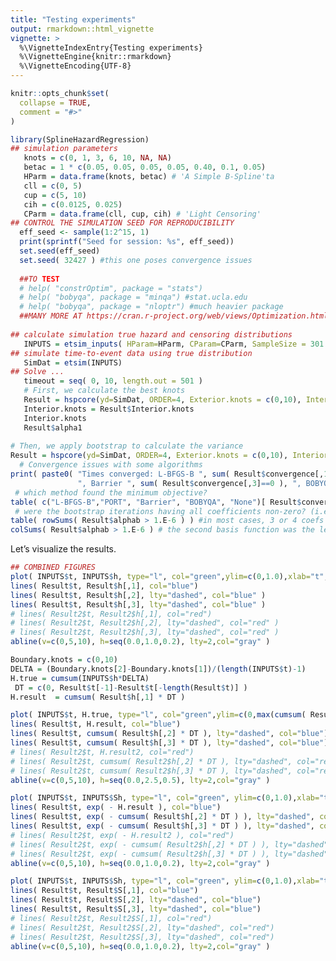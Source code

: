 ```yaml
---
title: "Testing experiments"
output: rmarkdown::html_vignette
vignette: >
  %\VignetteIndexEntry{Testing experiments}
  %\VignetteEngine{knitr::rmarkdown}
  %\VignetteEncoding{UTF-8}
---
```


```r
knitr::opts_chunk$set(
  collapse = TRUE,
  comment = "#>"
)
```

```r
library(SplineHazardRegression)
## simulation parameters
   knots = c(0, 1, 3, 6, 10, NA, NA)
   betac = 1 * c(0.05, 0.05, 0.05, 0.05, 0.40, 0.1, 0.05)
   HParm = data.frame(knots, betac) # 'A Simple B-Spline'ta
   cll = c(0, 5)
   cup = c(5, 10)
   cih = c(0.0125, 0.025)
   CParm = data.frame(cll, cup, cih) # 'Light Censoring'
## CONTROL THE SIMULATION SEED FOR REPRODUCIBILITY
  eff_seed <- sample(1:2^15, 1)
  print(sprintf("Seed for session: %s", eff_seed))
  set.seed(eff_seed)
  set.seed( 32427 ) #this one poses convergence issues
  
  ##TO TEST
  # help( "constrOptim", package = "stats")
  # help( "bobyqa", package = "minqa") #stat.ucla.edu
  # help( "bobyqa", package = "nloptr") #much heavier package
  ##MANY MORE AT https://cran.r-project.org/web/views/Optimization.html
  
## calculate simulation true hazard and censoring distributions
   INPUTS = etsim_inputs( HParam=HParm, CParam=CParm, SampleSize = 301 )
## simulate time-to-event data using true distribution
   SimDat = etsim(INPUTS)
## Solve ...
   timeout = seq( 0, 10, length.out = 501 )
   # First, we calculate the best knots
   Result = hspcore(yd=SimDat, ORDER=4, Exterior.knots = c(0,10), Interior.knots=NULL, SelectBestKnots = TRUE, time=timeout, Bootstrap = 0, verbose=TRUE )
   Interior.knots = Result$Interior.knots
   Interior.knots
   Result$alpha1
   
# Then, we apply bootstrap to calculate the variance
Result = hspcore(yd=SimDat, ORDER=4, Exterior.knots = c(0,10), Interior.knots=Interior.knots, SelectBestKnots = FALSE, time=timeout, Bootstrap = 200, verbose=FALSE )
  # Convergence issues with some algorithms
print( paste0( "Times converged: L-BFGS-B ", sum( Result$convergence[,1]==0 ), ", PORT ", sum( Result$convergence[,2]==0 ),
               ", Barrier ", sum( Result$convergence[,3]==0 ), ", BOBYQA ", sum( Result$convergence[,4]>0 ) ) )
 # which method found the minimum objective?
table( c("L-BFGS-B","PORT", "Barrier", "BOBYQA", "None")[ Result$convergenceb[,5] ] )
 # were the bootstrap iterations having all coefficients non-zero? (i.e. how many of the basis B-splines with the selected knots were used?)
table( rowSums( Result$alphab > 1.E-6 ) ) #in most cases, 3 or 4 coefs out of 4 were non-zero
colSums( Result$alphab > 1.E-6 ) # the second basis function was the least used
```

Let's visualize the results.

```r
## COMBINED FIGURES
plot( INPUTS$t, INPUTS$h, type="l", col="green",ylim=c(0,1.0),xlab="t",ylab="event hazard rate",bty="n")
lines( Result$t, Result$h[,1], col="blue")
lines( Result$t, Result$h[,2], lty="dashed", col="blue" )
lines( Result$t, Result$h[,3], lty="dashed", col="blue" )
# lines( Result2$t, Result2$h[,1], col="red")
# lines( Result2$t, Result2$h[,2], lty="dashed", col="red" )
# lines( Result2$t, Result2$h[,3], lty="dashed", col="red" )
abline(v=c(0,5,10), h=seq(0.0,1.0,0.2), lty=2,col="gray" )

Boundary.knots = c(0,10)
DELTA = (Boundary.knots[2]-Boundary.knots[1])/(length(INPUTS$t)-1)
H.true = cumsum(INPUTS$h*DELTA)
 DT = c(0, Result$t[-1]-Result$t[-length(Result$t)] )
H.result  = cumsum( Result$h[,1] * DT )

plot( INPUTS$t, H.true, type="l", col="green",ylim=c(0,max(cumsum( Result$h[,3] * DT ))), xlab="t",ylab="Cumulative Hazard",bty="n")
lines( Result$t, H.result, col="blue")
lines( Result$t, cumsum( Result$h[,2] * DT ), lty="dashed", col="blue")
lines( Result$t, cumsum( Result$h[,3] * DT ), lty="dashed", col="blue")
# lines( Result2$t, H.result2, col="red")
# lines( Result2$t, cumsum( Result2$h[,2] * DT ), lty="dashed", col="red")
# lines( Result2$t, cumsum( Result2$h[,3] * DT ), lty="dashed", col="red")
abline(v=c(0,5,10), h=seq(0.0,2.5,0.5), lty=2,col="gray" )

plot( INPUTS$t, INPUTS$Sh, type="l", col="green", ylim=c(0,1.0),xlab="t",ylab= "Survival Probability [exp(-H)]",bty="n")
lines( Result$t, exp( - H.result ), col="blue")
lines( Result$t, exp( - cumsum( Result$h[,2] * DT ) ), lty="dashed", col="blue")
lines( Result$t, exp( - cumsum( Result$h[,3] * DT ) ), lty="dashed", col="blue")
# lines( Result2$t, exp( - H.result2 ), col="red")
# lines( Result2$t, exp( - cumsum( Result2$h[,2] * DT ) ), lty="dashed", col="red")
# lines( Result2$t, exp( - cumsum( Result2$h[,3] * DT ) ), lty="dashed", col="red")
abline(v=c(0,5,10), h=seq(0.0,1.0,0.2), lty=2,col="gray" )

plot( INPUTS$t, INPUTS$Sh, type="l", col="green", ylim=c(0,1.0),xlab="t",ylab="Bootstrap Survival Probability",bty="n")
lines( Result$t, Result$S[,1], col="blue")
lines( Result$t, Result$S[,2], lty="dashed", col="blue")
lines( Result$t, Result$S[,3], lty="dashed", col="blue")
# lines( Result2$t, Result2$S[,1], col="red")
# lines( Result2$t, Result2$S[,2], lty="dashed", col="red")
# lines( Result2$t, Result2$S[,3], lty="dashed", col="red")
abline(v=c(0,5,10), h=seq(0.0,1.0,0.2), lty=2,col="gray" )
```
